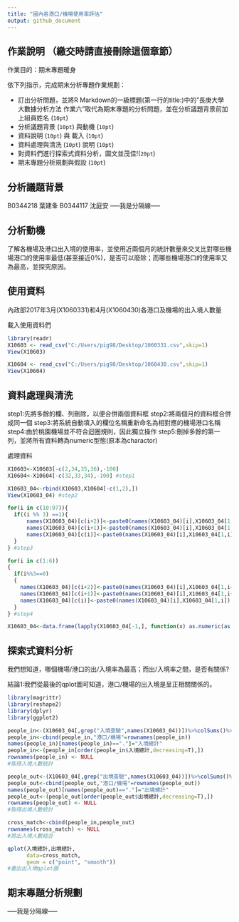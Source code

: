 ```yaml
---
title: "國內各港口/機場使用率評估"
output: github_document
---
```



## 作業說明 （繳交時請直接刪除這個章節）

作業目的：期末專題暖身

依下列指示，完成期末分析專題作業規劃：

- 訂出分析問題，並將R Markdown的一級標題(第一行的title:)中的"長庚大學 大數據分析方法 作業六"取代為期末專題的分析問題，並在分析議題背景前加上組員姓名 (`10pt`)
- 分析議題背景 (`10pt`) 與動機 (`10pt`)
- 資料說明 (`10pt`) 與 載入 (`10pt`)
- 資料處理與清洗 (`10pt`) 說明 (`10pt`)
- 對資料們進行探索式資料分析，圖文並茂佳!(`20pt`)
- 期末專題分析規劃與假設 (`10pt`)

## 分析議題背景
B0344218 葉建夆
B0344117 沈庭安
-----我是分隔線-----

## 分析動機
了解各機場及港口出入境的使用率，並使用近兩個月的統計數量來交叉比對哪些機場港口的使用率最低(甚至接近0%)，是否可以廢除；而哪些機場港口的使用率又為最高，並探究原因。

## 使用資料
內政部2017年3月(X1060331)和4月(X1060430)各港口及機場的出入境人數量

載入使用資料們
```r
library(readr)
X10603 <- read_csv("C:/Users/pig98/Desktop/1060331.csv",skip=1)
View(X10603)

X10604 <- read_csv("C:/Users/pig98/Desktop/1060430.csv",skip=1)
View(X10604)
```

## 資料處理與清洗
step1:先將多餘的欄、列刪除，以便合併兩個資料框
step2:將兩個月的資料框合併成同一個
step3:將系統自動填入的欄位名稱重新命名為相對應的機場港口名稱
step4:由於桃園機場並不符合迴圈規則，因此獨立操作
step5:刪掉多餘的第一列，並將所有資料轉為numeric型態(原本為charactor)

處理資料
```r
X10603<-X10603[-c(2,34,35,36),-100]
X10604<-X10604[-c(32,33,34),-100] #step1

X10603_04<-rbind(X10603,X10604[-c(1,2),])
View(X10603_04) #step2

for(i in c(10:97)){
  if((i %% 3) ==1){
      names(X10603_04)[c(i+2)]<-paste0(names(X10603_04)[i],X10603_04[1,i+2])
      names(X10603_04)[c(i+1)]<-paste0(names(X10603_04)[i],X10603_04[1,i+1])
      names(X10603_04)[c(i)]<-paste0(names(X10603_04)[i],X10603_04[1,i])
  }
} #step3

for(i in c(1:6))
{
  if(i%%3==0)
  {    
    names(X10603_04)[c(i+2)]<-paste0(names(X10603_04)[i],X10603_04[1,i+2])
    names(X10603_04)[c(i+1)]<-paste0(names(X10603_04)[i],X10603_04[1,i+1])
    names(X10603_04)[c(i)]<-paste0(names(X10603_04)[i],X10603_04[1,i])
  }
} #step4

X10603_04<-data.frame(lapply(X10603_04[-1,], function(x) as.numeric(as.character(x)))) #step5
```

## 探索式資料分析
我們想知道，哪個機場/港口的出/入境率為最高；而出/入境率之間，是否有關係?

結論1:我們從最後的qplot圖可知道，港口/機場的出入境是呈正相關關係的。
```r
library(magrittr)
library(reshape2)
library(dplyr)
library(ggplot2)

people_in<-(X10603_04[,grep("入境查驗",names(X10603_04))])%>%colSums()%>%data.frame()
people_in<-cbind(people_in,"港口/機場"=rownames(people_in))
names(people_in)[names(people_in)=="."]="入境總計"
people_in<-(people_in[order(people_in$入境總計,decreasing=T),])
rownames(people_in) <- NULL
#取得入境人數統計

people_out<-(X10603_04[,grep("出境查驗",names(X10603_04))])%>%colSums()%>%data.frame()
people_out<-cbind(people_out,"港口/機場"=rownames(people_out))
names(people_out)[names(people_out)=="."]="出境總計"
people_out<-(people_out[order(people_out$出境總計,decreasing=T),])
rownames(people_out) <- NULL
#取得出境人數統計

cross_match<-cbind(people_in,people_out)
rownames(cross_match) <- NULL
#將出入境人數結合

qplot(入境總計,出境總計,
      data=cross_match,
      geom = c("point", "smooth"))
#畫出出入境qplot圖
```

## 期末專題分析規劃
-----我是分隔線-----
